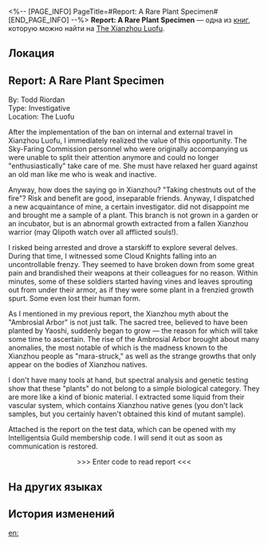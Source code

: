 <%-- [PAGE_INFO]
PageTitle=#Report: A Rare Plant Specimen#
[END_PAGE_INFO] --%>
{{Дополнить}}
{{Книга Инфобокс
|id           = 217
|partIds      = 190449
|Название     = 
|Изображение  = Иконка рукописи с Лофу Сяньчжоу.png
|Мир          = The Xianzhou Luofu
|Томов        = 1
|Автор        = <!--нужно добавить-->
|Описание     = Todd Riordan's research report. It contains detailed records of test data regarding mara-struck soldiers.
|Том1         = {{tx}}
|Источник1    = {{tx|Отсутствует источник}}
|Персонажи    = Qlipoth; Yaoshi
|Фракции      = Intelligentsia Guild
}}
'''Report: A Rare Plant Specimen''' — одна из [[Книги|книг]], которую можно найти на [[The Xianzhou Luofu]].

==Локация==
{{Отметка карты|<!--название карты-->|<!--id отметки-->}}

==Report: A Rare Plant Specimen==
By: Todd Riordan<br />
Type: Investigative<br />
Location: The Luofu

After the implementation of the ban on internal and external travel in Xianzhou Luofu, I immediately realized the value of this opportunity. The Sky-Faring Commission personnel who were originally accompanying us were unable to split their attention anymore and could no longer "enthusiastically" take care of me. She must have relaxed her guard against an old man like me who is weak and inactive.

Anyway, how does the saying go in Xianzhou? "Taking chestnuts out of the fire"? Risk and benefit are good, inseparable friends. Anyway, I dispatched a new acquaintance of mine, a certain investigator. {{MC|ж=She|м=He}} did not disappoint me and brought me a sample of a plant. This branch is not grown in a garden or an incubator, but is an abnormal growth extracted from a fallen Xianzhou warrior (may Qlipoth watch over all afflicted souls!).

I risked being arrested and drove a starskiff to explore several delves. During that time, I witnessed some Cloud Knights falling into an uncontrollable frenzy. They seemed to have broken down from some great pain and brandished their weapons at their colleagues for no reason. Within minutes, some of these soldiers started having vines and leaves sprouting out from under their armor, as if they were some plant in a frenzied growth spurt. Some even lost their human form.

As I mentioned in my previous report, the Xianzhou myth about the "Ambrosial Arbor" is not just talk. The sacred tree, believed to have been planted by Yaoshi, suddenly began to grow &mdash; the reason for which will take some time to ascertain. The rise of the Ambrosial Arbor brought about many anomalies, the most notable of which is the madness known to the Xianzhou people as "mara-struck," as well as the strange growths that only appear on the bodies of Xianzhou natives.

I don't have many tools at hand, but spectral analysis and genetic testing show that these "plants" do not belong to a simple biological category. They are more like a kind of bionic material. I extracted some liquid from their vascular system, which contains Xianzhou native genes (you don't lack samples, but you certainly haven't obtained this kind of mutant sample).

Attached is the report on the test data, which can be opened with my Intelligentsia Guild membership code. I will send it out as soon as communication is restored.

<div align="center">>>> Enter code to read report <<<</div>

==На других языках==
{{На других языках
|en   = Report: A Rare Plant Specimen
|zhs  = 报告：一份罕见的植株样本
|zht  = 報告：一份罕見的植株樣本
|ja   = 報告書：希少な植物サンプル
|ko   = 보고서: 희귀한 식물 표본
|es   = Informe: Un espécimen vegetal raro
|fr   = Rapport : rare spécimen végétal
|ru   = Отчёт: Образец редкого вида растений
|th   = รายงาน: ตัวอย่างพืชหายาก
|vi   = Báo Cáo: Một Mẫu Thực Vật Quý Hiếm
|de   = Bericht: Ein seltenes Pflanzenexemplar
|id   = Laporan: Satu Sampel Tanaman Langka
|pt   = Relatório: Um Espécime de Planta Raro
}}

==История изменений==
{{История изменений|3.5}}

[[en:]]